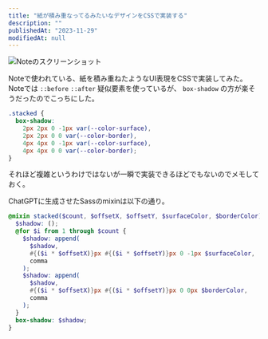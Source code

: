 ```yaml
---
title: "紙が積み重なってるみたいなデザインをCSSで実装する"
description: ""
publishedAt: "2023-11-29"
modifiedAt: null
---
```


![Noteのスクリーンショット](https://static.sabigara.com/uploads/5Abe8eQX_814x297.png)

Noteで使われている、紙を積み重ねたようなUI表現をCSSで実装してみた。Noteでは `::before` `::after` 疑似要素を使っているが、 `box-shadow` の方が楽そうだったのでこっちにした。

```scss
.stacked {
  box-shadow:
    2px 2px 0 -1px var(--color-surface),
    2px 2px 0 0 var(--color-border),
    4px 4px 0 -1px var(--color-surface),
    4px 4px 0 0 var(--color-border);
}
```

それほど複雑というわけではないが一瞬で実装できるほどでもないのでメモしておく。

ChatGPTに生成させたSassのmixinは以下の通り。

```scss
@mixin stacked($count, $offsetX, $offsetY, $surfaceColor, $borderColor) {
  $shadow: ();
  @for $i from 1 through $count {
    $shadow: append(
      $shadow,
      #{($i * $offsetX)}px #{($i * $offsetY)}px 0 -1px $surfaceColor,
      comma
    );
    $shadow: append(
      $shadow,
      #{($i * $offsetX)}px #{($i * $offsetY)}px 0 0px $borderColor,
      comma
    );
  }
  box-shadow: $shadow;
}
```
